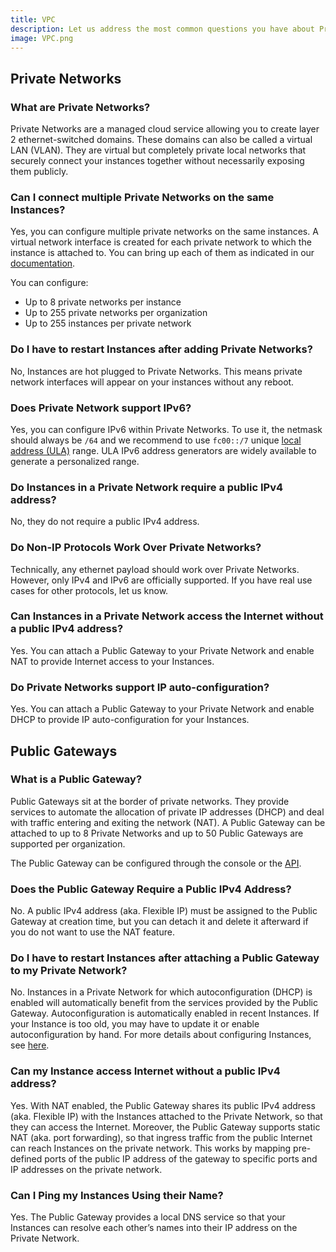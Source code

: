 ```yaml
---
title: VPC
description: Let us address the most common questions you have about Private Networks and Public Gateways.
image: VPC.png
---
```


## Private Networks

### What are Private Networks?

Private Networks are a managed cloud service allowing you to create layer 2 ethernet-switched domains. 
These domains can also be called a virtual LAN (VLAN). They are virtual but completely private local networks that securely connect your instances together without necessarily exposing them publicly.

### Can I connect multiple Private Networks on the same Instances?

Yes, you can configure multiple private networks on the same instances. 
A virtual network interface is created for each private network to which the instance is attached to. You can bring up each of them as indicated in our [documentation](compute/instances/how-to/use-private-networks/#how-to-configure-the-private-network-interface-on-your-instances). 

You can configure:
- Up to 8 private networks per instance
- Up to 255 private networks per organization
- Up to 255 instances per private network

### Do I have to restart Instances after adding Private Networks?

No, Instances are hot plugged to Private Networks. This means private network interfaces will appear on your instances without any reboot.

### Does Private Network support IPv6?

Yes, you can configure IPv6 within Private Networks. To use it, the netmask should always be `/64` and we recommend to use `fc00::/7` unique [local address (ULA)](https://en.wikipedia.org/wiki/Unique_local_address) range. ULA IPv6 address generators are widely available to generate a personalized range.

### Do Instances in a Private Network require a public IPv4 address?

No, they do not require a public IPv4 address.

### Do Non-IP Protocols Work Over Private Networks?

Technically, any ethernet payload should work over Private Networks. However, only IPv4 and IPv6 are officially supported. If you have real use cases for other protocols, let us know.

### Can Instances in a Private Network access the Internet without a public IPv4 address?

Yes. You can attach a Public Gateway to your Private Network and enable NAT to provide Internet access to your Instances.

### Do Private Networks support IP auto-configuration?

Yes. You can attach a Public Gateway to your Private Network and enable DHCP to provide IP auto-configuration for your Instances.

## Public Gateways

### What is a Public Gateway?

Public Gateways sit at the border of private networks. They provide services to automate the allocation of private IP addresses (DHCP) and deal with traffic entering and exiting the network (NAT).
A Public Gateway can be attached to up to 8 Private Networks and up to 50 Public Gateways are supported per organization.

The Public Gateway can be configured through the console or the [API](https://developers.scaleway.com/en/products/vpc-gw/api/).

### Does the Public Gateway Require a Public IPv4 Address?

No. A public IPv4 address (aka. Flexible IP) must be assigned to the Public Gateway at creation time, but you can detach it and delete it afterward if you do not want to use the NAT feature.

### Do I have to restart Instances after attaching a Public Gateway to my Private Network?

No. Instances in a Private Network for which autoconfiguration (DHCP) is enabled will automatically benefit from the services provided by the Public Gateway. 
Autoconfiguration is automatically enabled in recent Instances. If your Instance is too old, you may have to update it or enable autoconfiguration by hand. For more details about configuring Instances, see [here](network/vpc/how-to/configure-instances-public-gw/#how-to-carry-out-manual-configuration).

### Can my Instance access Internet without a public IPv4 address?

Yes. With NAT enabled, the Public Gateway shares its public IPv4 address (aka. Flexible IP) with the Instances attached to the Private Network, so that they can access the Internet.
Moreover, the Public Gateway supports static NAT (aka. port forwarding), so that ingress traffic from the public Internet can reach Instances on the private network. This works by mapping pre-defined ports of the public IP address of the gateway to specific ports and IP addresses on the private network.

### Can I Ping my Instances Using their Name?
Yes. The Public Gateway provides a local DNS service so that your Instances can resolve each other’s names into their IP address on the Private Network.
